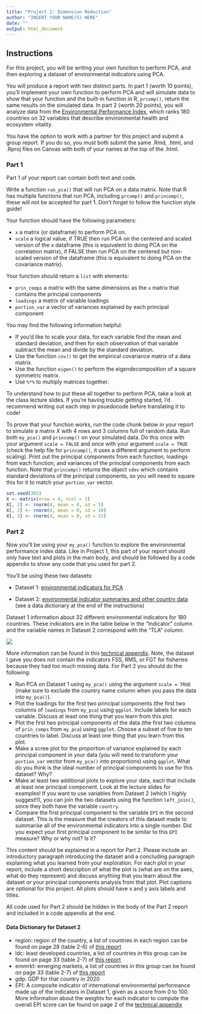 ```yaml
---
title: "Project 2: Dimension Reduction"
author: "INSERT YOUR NAME(S) HERE"
date: ""
output: html_document
---
```


## Instructions

For this project, you will be writing your own function to perform PCA, and then exploring a dataset of environmental indicators using PCA. 

You will produce a report with two distinct parts. In part 1 (worth 10 points), you'll implement your own function to perform PCA and will simulate data to show that your function and the built-in function in R, `prcomp()`, return the same results on the simulated data. In part 2 (worth 20 points), you will analyze data from the [Environmental Performance Index](https://epi.yale.edu/), which ranks 180 countries on 32 variables that describe environmental health and ecosystem vitality. 

You have the option to work with a partner for this project and submit a group report. 
If you do so, you must both submit the same .Rmd, .html, and .Rproj files on Canvas with both of your names at the top of the .html.

### Part 1 

Part 1 of your report can contain both text and code. 

Write a function `run_pca()` that will run PCA on a data matrix. Note that R has multiple functions that run PCA, including `prcomp()` and `princomp()`, these will not be accepted for part 1. Don't forget to follow the function style guide!

Your function should have the following parameters:

* `x` a matrix (or dataframe) to perform PCA on. 
* `scale` a logical value, if TRUE then run PCA on the centered and scaled version of the x dataframe (this is equivalent to doing PCA on the correlation matrix), if FALSE then run PCA on the centered but non-scaled version of the dataframe (this is equivalent to doing PCA on the covariance matrix).

Your function should return a `list` with elements:

* `prin_comps` a matrix with the same dimensions as the `x` matrix that contains the principal components
* `loadings` a matrix of variable loadings
* `portion_var` a vector of variances explained by each principal component

You may find the following information helpful:

* If you'd like to scale your data, for each variable find the mean and standard deviation, and then for each observation of that variable subtract the mean and divide by the standard deviation.
* Use the function `cov()` to get the empirical covariance matrix of a data matrix.
* Use the function `eigen()` to perform the eigendecomposition of a square symmetric matrix. 
* Use `%*%` to multiply matrices together. 

To understand how to put these all together to perform PCA, take a look at the class lecture slides. If you're having trouble getting started, I'd recommend writing out each step in psuedocode before translating it to code! 

To prove that your function works, run the code chunk below in your report to simulate a matrix $X$ with $4$ rows and $3$ columns full of random data. Run both `my_pca()` and `princomp()` on your simulated data. Do this once with your argument `scale = FALSE` and once with your argument `scale = TRUE` (check the help file for `princomp()`, it uses a different argument to perform scaling). Print out the principal components from each function, loadings from each function, and variances of the principal components from each function. Note that `princomp()` returns the object `sdev` which contains standard deviations of the principal components, so you will need to square this for it to match your `portion_var` vector.

```r
set.seed(302)
X <- matrix(nrow = 4, ncol = 3)
X[, 1] <- rnorm(4, mean = 0, sd = 1)
X[, 2] <- rnorm(4, mean = 0, sd = 10)
X[, 3] <- rnorm(4, mean = 0, sd = 15)
```

### Part 2 

Now you'll be using your `my_pca()` function to explore the environmental performance index data. Like in Project 1, this part of your report should only have text and plots in the main body, and should be followed by a code appendix to show any code that you used for part 2. 

You'll be using these two datasets: 

* Dataset 1: [environmental indicators for PCA](https://raw.githubusercontent.com/svteichman/STAT302-WIN2022/main/files/projects/02_dimension_reduction/pca_data.csv) 

* Dataset 2: [environmental indicator summaries and other country data](https://raw.githubusercontent.com/svteichman/STAT302-WIN2022/main/files/projects/02_dimension_reduction/additional_data.csv) (see a data dictionary at the end of the instructions)

Dataset 1 information about $32$ different environmental indicators for $180$ countries. These indicators are in the table below in the "Indicator" column and the variable names in Dataset 2 correspond with the "TLA" column.

![](../../../files/images/epi_info.png)

More information can be found in this [technical appendix](https://epi.yale.edu/downloads/epi2020technicalappendix20200803.pdf). Note, the dataset I gave you does not contain the indicators FSS, RMS, or FGT for fisheries because they had too much missing data. For Part 2 you should do the following:

* Run PCA on Dataset 1 using `my_pca()` using the argument `scale = TRUE` (make sure to exclude the country name column when you pass the data into `my_pca()`).
* Plot the loadings for the first two principal components (the first two columns of `loadings` from `my_pca`) using `ggplot`. Include labels for each variable. Discuss at least one thing that you learn from this plot. 
* Plot the first two principal components of the data (the first two columns of `prin_comps` from `my_pca`) using `ggplot`. Choose a subset of five to ten countries to label. Discuss at least one thing that you learn from this plot.
* Make a scree plot for the proportion of variance explained by each principal component in your data (you will need to transform your `portion_var` vector from `my_pca()` into proportions) using `ggplot`. What do you think is the ideal number of principal components to use for this dataset? Why? 
* Make at least two additional plots to explore your data, each that include at least one principal component. Look at the lecture slides for examples! If you want to use variables from Dataset 2 (which I highly suggest!!), you can join the two datasets using the function `left_join()`, since they both have the variable `country`. 
* Compare the first principal component to the variable `EPI` in the second dataset. This is the measure that the creators of this dataset made to summarise all of the environmental indicators into a single number. Did you expect your first principal component to be similar to this `EPI` measure? Why or why not? Is it? 

This content should be explained in a report for Part 2. Please include an introductory paragraph introducing the dataset and a concluding paragraph explaining what you learned from your exploration. For each plot in your report, include a short description of what the plot is (what are on the axes, what do they represent) and discuss anything that you learn about the dataset or your principal components analysis from that plot. Plot captions are optional for this project. All plots should have x and y axis labels and titles. 

All code used for Part 2 should be hidden in the body of the Part 2 report and included in a code appendix at the end. 

#### Data Dictionary for Dataset 2 
* region: region of the country, a list of countries in each region can be found on page 28 (table 2-6) of [this report](https://epi.yale.edu/downloads/epi2020report20210112.pdf)
* ldc: least developed countries, a list of countries in this group can be found on page 33 (table 2-7) of [this report](https://epi.yale.edu/downloads/epi2020report20210112.pdf)
* emmrkt: emerging markets, a list of countries in this group can be found on page 33 (table 2-7) of [this report](https://epi.yale.edu/downloads/epi2020report20210112.pdf)
* gdp: GDP for that country in 2020 
* EPI: A composite indicator of international environmental performance made up of the indicators in Dataset 1, given as a score from $0$ to $100$. More information about the weights for each indicator to compute the overall EPI score can be found on page 2 of the [technical appendix](https://epi.yale.edu/downloads/epi2020technicalappendix20200803.pdf)
